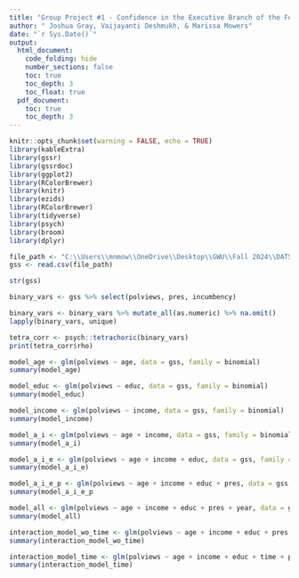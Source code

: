 ```yaml
---
title: "Group Project #1 - Confidence in the Executive Branch of the Federal Government by Different Demographic Data"
author: " Joshua Gray, Vaijayanti Deshmukh, & Marissa Mowers"
date: "`r Sys.Date()`"
output:
  html_document:
    code_folding: hide
    number_sections: false
    toc: true
    toc_depth: 3
    toc_float: true
  pdf_document:
    toc: true
    toc_depth: 3
---
```



```r
knitr::opts_chunk$set(warning = FALSE, echo = TRUE)
library(kableExtra)
library(gssr)
library(gssrdoc)
library(ggplot2)
library(RColorBrewer)
library(knitr)
library(ezids)
library(RColorBrewer)
library(tidyverse)
library(psych)
library(broom)
library(dplyr)

file_path <- "C:\\Users\\mnmow\\OneDrive\\Desktop\\GWU\\Fall 2024\\DATS6101 Intro\\DATS-6101-Project\\Project 2\\GSS_data.csv"
gss <- read.csv(file_path)

str(gss)
```

```r

binary_vars <- gss %>% select(polviews, pres, incumbency)

binary_vars <- binary_vars %>% mutate_all(as.numeric) %>% na.omit()
lapply(binary_vars, unique)

tetra_corr <- psych::tetrachoric(binary_vars)
print(tetra_corr$rho)

```

```r

model_age <- glm(polviews ~ age, data = gss, family = binomial)
summary(model_age)

model_educ <- glm(polviews ~ educ, data = gss, family = binomial)
summary(model_educ)

model_income <- glm(polviews ~ income, data = gss, family = binomial)
summary(model_income)

model_a_i <- glm(polviews ~ age + income, data = gss, family = binomial)
summary(model_a_i)

model_a_i_e <- glm(polviews ~ age + income + educ, data = gss, family = binomial)
summary(model_a_i_e)

model_a_i_e_p <- glm(polviews ~ age + income + educ + pres, data = gss, family = binomial)
summary(model_a_i_e_p

model_all <- glm(polviews ~ age + income + educ + pres + year, data = gss, family = binomial)
summary(model_all)

interaction_model_wo_time <- glm(polviews ~ age + income + educ + pres * incumbency, data = gss, family = binomial)
summary(interaction_model_wo_time)

interaction_model_time <- glm(polviews ~ age + income + educ + time + pres * incumbency, data = gss, family = binomial)
summary(interaction_model_time)

```
